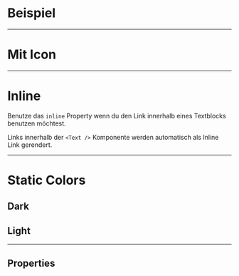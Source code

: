 # Beispiel

<LiveCodeEditor />

---

# Mit Icon

<LiveCodeEditor example="icon" editorCollapsed />

---

# Inline

Benutze das `inline` Property wenn du den Link innerhalb eines Textblocks
benutzen möchtest.

<LiveCodeEditor example="inline" editorCollapsed />

Links innerhalb der `<Text />` Komponente werden automatisch als Inline Link
gerendert.

<LiveCodeEditor example="inlineText" editorCollapsed />

---

# Static Colors

## Dark

<LiveCodeEditor example="dark" bgColor="light" editorCollapsed />

## Light

<LiveCodeEditor example="light" bgColor="dark" editorCollapsed />

---

## Properties

<PropertiesTables />
